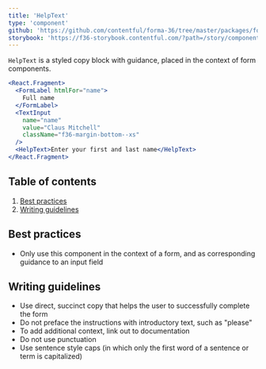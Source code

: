 ```yaml
---
title: 'HelpText'
type: 'component'
github: 'https://github.com/contentful/forma-36/tree/master/packages/forma-36-react-components/src/components/HelpText'
storybook: 'https://f36-storybook.contentful.com/?path=/story/components-helptext--default'
---
```


`HelpText` is a styled copy block with guidance, placed in the context of form components.

```jsx
<React.Fragment>
  <FormLabel htmlFor="name">
    Full name
  </FormLabel>
  <TextInput
    name="name"
    value="Claus Mitchell"
    className="f36-margin-bottom--xs"
  />
  <HelpText>Enter your first and last name</HelpText>
</React.Fragment>
```

## Table of contents

1. [Best practices](#best-practices)
3. [Writing guidelines](#writing-guidelines)

## Best practices <a name="best-practices" />

- Only use this component in the context of a form, and as corresponding guidance to an input field

## Writing guidelines <a name="writing-guidelines" />

- Use direct, succinct copy that helps the user to successfully complete the form
- Do not preface the instructions with introductory text, such as "please"
- To add additional context, link out to documentation
- Do not use punctuation
- Use sentence style caps (in which only the first word of a sentence or term is capitalized)
